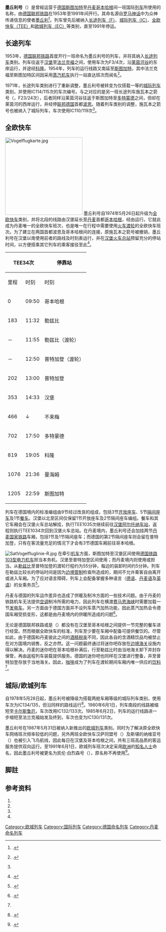 {{About|曾经运行在[[欧洲|欧洲]]的“墨丘利号列车”||墨丘利号列车}}
{{Infobox rail service
| box_width       = 
| name            = 墨丘利
| logo            = 
| logo_width      = 
| image           = V200 116.jpg
| image_width     = 
| caption         = V200型柴油机车
| type            = [[快速列车_(德国)#长途列车|长途列车]]（1953-1971）<br>[[城际列车_(欧洲)|城际列车]]（1971-1974）<br>[[全欧快车|全欧快车]]（1974–1978）<br>城际列车（1978–1987）<br>[[欧城列车|欧城列车]]（1987-1991）
| status          = 停运
| locale          = {{GER}}、{{DEN}}
| predecessor     = 
| first           = {{start date|1953|06|01|df=y}}
| last            = {{end date|1991|06|01|df=y}}
| successor       = {{link-en|凯伦·白烈森号|Karen Blixen (train)}}
| operator        = 
| formeroperator  = [[德国联邦铁路|德国联邦铁路]] <br> [[丹麦国家铁路|丹麦国家铁路]]
| ridership       = 
| start           = [[哥本哈根火车总站|哥本哈根火车总站]]
| stops           = 
| end             = [[斯图加特火车总站|斯图加特火车总站]]
| distance        = 
| journeytime     = 
| frequency       = 每日开行
| trainnumber     = 
| line_used       = 
| class           = 
| access          = 
| seating         = 
| sleeping        = 
| autorack        = 
| catering        = 
| observation     = 
| entertainment   = 
| baggage         = 
| otherfacilities = 
| stock           = 
| gauge           = {{railgauge|sg}}
| el              = 
| speed           = 
| owners          = 
| routenumber     = 
| map             = 
| map_state       = 
}}
'''墨丘利号'''（{{lang-de|'''''Merkur'''''}}）是曾經运营于[[德国|德国]][[斯图加特|斯图加特]]至[[丹麦|丹麦]][[哥本哈根|哥本哈根]]间一班国际[[列车|列车]]所使用的名称，由[[德国联邦铁路|德国联邦铁路]]在1953年至1991年间开行。其命名源自[[罗马神话|罗马神话]]中为众神传递信息的使者[[墨丘利|墨丘利]]<ref group="註">{{harvnb|Mertens|Malaspina|2007|p=358}}.</ref>。列车曾先后被纳入[[快速列车_(德国)#长途列车|长途列车（F）]]、[[城际列车_(欧洲)|城际列车（IC）]]、[[全欧快车|全欧快车（TEE）]]和[[欧城列车|欧城列车（EC）]]等类别，直至1991年停运。

==长途列车==
1953年，[[德国联邦铁路|德国联邦铁路]]首度开行一班命名为墨丘利号的列车，并将其纳入[[快速列车_(德国)#长途列车|长途列车]]类别。列车往返于[[汉堡|汉堡]]至[[法兰克福|法兰克福]]之间，使用车次为F3/4次，沿[[莱茵河|莱茵河谷]]的东岸运行，并途经[[科隆|科隆]]。1954年，列车的运行线路又南延至[[斯图加特|斯图加特]]，其中法兰克福至斯图加特区间因采用[[蒸汽机车|蒸汽机车]]执行一站直达班次而闻名<ref group="註" name="p127">{{harvnb|Goette|2008|p=127}}.</ref>。

1971年，长途列车类别进行了重新调整，墨丘利号被转变为仅搭载一等{{link-de|车厢等级|Wagenklasse}}的[[城际列车_(欧洲)|城际列车]]类别，并使用IC114/115次的车次编号。与之对应的是另一班长途列车施瓦本之箭号（{{lang|de|''Schwabenpfeil''}}，F23/24次），后者同样沿莱茵河谷往返于斯图加特至[[多特蒙德|多特蒙德]]之间，但却在莱茵河的西岸运行，并经停[[联邦德国|联邦德国]]首都[[波恩|波恩]]。随着列车类别的调整，施瓦本之箭号也被纳入了城际列车，车次使用IC110/119次<ref group="註" name="p127"/>。

==全欧快车==
[[File:Vogelflugkarte.jpg|250px]]
墨丘利号自1974年5月26日起升级为[[全欧快车|全欧快车]]类别，并将北段的线路由汉堡延长至[[丹麦|丹麦]]首都[[哥本哈根|哥本哈根]]，经由{{link-de|飞鸟航线|Vogelfluglinie}}运行。它就此成为丹麦唯一的全欧快车班次，也是唯一在行程中需要使用[[火车渡轮|火车渡轮]]的全欧快车班次。为了建立在两国首都波恩及哥本哈根间的连接，原施瓦本之箭号被撤销，墨丘利号在汉堡以南使用前者的路线及时刻表运行，并在[[汉堡火车总站|汉堡火车总站]]预留充分的停站时间，以方便搭乘其它列车的乘客接驳至此<ref group="註">{{harvnb|Hajt|2001|p=90}}.</ref>。

{| class="wikitable"
! colspan="2"|TEE34次
! rowspan="2"|停靠站
! colspan="2"|TEE35次
|-
!里程!!时刻!!时刻!!里程
|-
|0||09:50||{{flagicon|DEN}} 哥本哈根||20:09||1205
|-
|183||11:32||{{flagicon|DEN}} 勒兹比||18:25||1022
|-
|－||11:55||{{flagicon|DEN}} 勒兹比（渡轮）||18:10||－
|-
|－||12:50||{{flagicon|GER}} 普特加登（渡轮）||17:15||－
|-
|202||13:00||{{flagicon|GER}} 普特加登||17:05||1003
|-
|353||14:33||{{flagicon|GER}} 汉堡||15:09||852
|-
|466||↓||{{flagicon|GER}} 不来梅||14:10||739
|-
|702||17:50||{{flagicon|GER}} 多特蒙德||12:13||503
|-
|819||19:05||{{flagicon|GER}} 科隆||10:57||386
|-
|1076||21:36||{{flagicon|GER}} 曼海姆||08:26||129
|-
|1205||22:59||{{flagicon|GER}} 斯图加特||07:06||0
|}

列车在德国境内的标准编组由9节经过改良的{{link-de|莱茵的黄金型车厢|Rheingold-Wagen}}组成，包括3节[[开放座车|开放座车]]、5节[[隔间座车|隔间座车]]及1节[[餐车|餐车]]。汉堡以北至{{link-de|普特加登|Puttgarden}}区间仅保留1节开放座车及2节隔间座车编组。餐车和其它车厢会在汉堡火车总站解挂，执行TEE1035次继续前往[[汉堡阿尔托纳车站|汉堡阿尔托纳车站]]，返程则执行TEE1034次回到汉堡火车总站。在丹麦境内，墨丘利号还会加挂两节[[丹麦国家铁路|丹麦国家铁路]]车厢，包括1节{{link-de|沙龙座车|Salonwagen}}及1节隔间座车；而德国的第2节隔间座车则会留在普特加登，只有在客流量充足的情况下才会有3节德国车厢前往哥本哈根。

[[File:SatVogelfluglinie-R.jpg|thumb]]
在牵引[[铁路机车|机车]]方面，斯图加特至汉堡区间使用[[德国铁路103型电力机车|德国铁路103型电力机车]]担当本务机，汉堡至普特加登区间使用{{link-de|德国铁路V200.1型柴油机车|DB-Baureihe V 200.1}}；而丹麦境内则使用{{link-de|丹麦国家铁路MY型柴油机车|DSB My}}或{{link-de|丹麦国家铁路MZ型柴油机车|DSB MZ}}担当。从[[勒兹比|勒兹比]]至普特加登的渡轮行程约为55分钟，每边的装卸时间约5分钟。列车在勒兹比较长的停站时间是因为[[边境管制|边境管制]]检查所造成的，期间不允许乘客自由离开或进入车厢。为了应对语言障碍，列车上会配备掌握多种语言（[[德语|德语]]、[[丹麦语|丹麦语]]及[[英语|英语]]）的女乘务员<ref group="註" name="p4">{{harvnb|Raabe|2008|p=4}}.</ref>。

丹麦与德国的列车运作差异也造成了供暖及制冷方面的一些技术问题。由于丹麦的铁路机车无法提供[[空调|空调]]制冷所需的电力，因此列车在横渡[[费马恩海峡|费马恩海峡]]时需要加载一节[[发电车|发电车]]。另一方面由于德国方面并不设列车蒸汽加热功能，因此蒸汽加热会令德国车厢受损变形，这都是由丹麦境内的供暖所造成的问题<ref group="註">{{harvnb|Raabe|2008|p=3}}.</ref>。

无论是德国联邦铁路或是{{link-de|德国餐车及卧铺车公司|Deutsche Schlafwagen- und Speisewagengesellschaft}}（{{lang|de|DSG}}）都没有在汉堡至哥本哈根之间提供一节完整的餐车进行经营。然而根据全欧快车的标准，列车至少要在车厢中配备可提供餐饮的{{link-en|迷你吧|Mini-bar}}。尽管如此，由于德国和丹麦彼此之间的[[酒精|酒精]][[税率|税率]]不同，因此各自的含酒精饮品均被禁止在对方国境内销售，反之亦然。这一问题最终通过将迷你吧存放在[[边境|边境]][[海关|海关]]设施内得以解决。丹麦的迷你吧在哥本哈根补满后，行至勒兹比时由当地海关卸下并封存保管，再由返程列车装载提供服务。德国的迷你吧也同样在汉堡进行整备，并至普特加登存放于当地海关。因此，[[咖啡|咖啡]]成为了列车在渡轮期间车厢内唯一供应的[[饮料|饮料]]<ref group="註" name="p4"/>。

==城际/欧城列车==
自1978年5月28日起，墨丘利号被降级为搭载两舱车厢等级的城际列车类别，使用车次为IC134/135，但沿同样的路线运行<ref group="註">{{harvnb|Goette|2008|p=128}}.</ref>。1980年6月1日，列车南段的线路被缩短至[[卡尔斯鲁厄|卡尔斯鲁厄]]，车次改用IC132/133次。1985年6月2日，列车的运行线路进一步缩短至法兰克福始发及终到，车次也变为IC130/131次。

墨丘利号在1987年5月31日被纳入新推出的[[欧城列车|欧城列车]]类别。同时为了解决原全欧快车网络班次频率较低的问题，另外两班全欧快车汉萨同盟号（{{lang|de|''Hansa''}}）及斯堪的纳维亚号（{{lang|de|''Skandinavien''}}）也被引入飞鸟航线，因此每日在汉堡及哥本哈根之间，共有三班高品质的客运服务提供双向运行。至1991年6月1日，欧城列车班次决定采用[[欧洲|欧洲]]的[[知名人士|知名人士]]命名，因此墨丘利号被更名为凯伦·白烈森号（{{lang|de|''Karen Blixen''}}），原名称不再使用<ref group="註">{{harvnb|Mertens|Malaspina|2007|p=360}}.</ref>。

==脚註==
{{refbegin|3}}
{{NoteFoot}}
{{refend}}

==参考资料==
{{refbegin}}
# {{fr}}{{citation | first= Maurice |last=Mertens|first2=Jean-Pierre |last2=Malaspina | title= ''La Légende des Trans Europ Express'' | publisher= LR Presse | location= Vannes | year= 2007 | ISBN= 978-29-036514-5-9 | id= TEEFR}}
# {{de}}{{citation | first= Peter |last=Goette | title= ''TEE Züge in Deutschland'' | publisher= EK Verlag | location= Freiburg | year= 2008 | ISBN= 978-3-88255-698-8 | id= TEEDE}}
# {{de}}{{citation | first= Jörg |last=Hajt | title= ''Das grosse TEE-Buch'' | publisher= Heel | location =Bonn/Königswinter | year= 2001 | ISBN= 3-89365-948-X | id= Hajt}}
# {{de}}{{citation | first= Rainer |last=Raabe | title= ''TEE Merkur'' | publisher= TEE Classics | location= Zürich | year= 2008}}
{{refend}}

{{全欧快车列车|state = expanded}}

{{DEFAULTSORT:Merkur}}
[[Category:欧城列车|Category:欧城列车]]
[[Category:国际列车|Category:国际列车]]
[[Category:德国命名列车|Category:德国命名列车]]
[[Category:丹麦命名列车|Category:丹麦命名列车]]